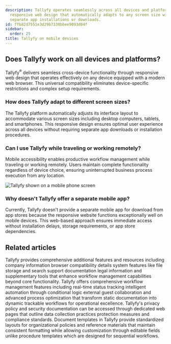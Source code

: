 ```yaml
---
description: Tallyfy operates seamlessly across all devices and platforms through
  responsive web design that automatically adapts to any screen size without requiring
  separate app installations or downloads.
id: ffb82d7551e3d29b7330bbee9093d04f
sidebar:
  order: 25
title: Tallyfy on mobile devices
---
```


## Does Tallyfy work on all devices and platforms?

Tallyfy<sup>®</sup> delivers seamless cross-device functionality through responsive web design that operates effectively on any device equipped with a modern web browser. This universal compatibility eliminates device-specific restrictions and complex setup requirements.

### How does Tallyfy adapt to different screen sizes?

The Tallyfy platform automatically adjusts its interface layout to accommodate various screen sizes including desktop computers, tablets, and smartphones. This responsive design ensures optimal user experience across all devices without requiring separate app downloads or installation procedures.

### Can I use Tallyfy while traveling or working remotely?

Mobile accessibility enables productive workflow management while traveling or working remotely. Users maintain complete functionality regardless of device choice, ensuring uninterrupted business process execution from any location.

![Tallyfy shown on a mobile phone screen](https://screenshots.tallyfy.com/Tallyfy-mobile-dashboard.png)

### Why doesn't Tallyfy offer a separate mobile app?

Currently, Tallyfy doesn't provide a separate mobile app for download from app stores because the responsive website functions exceptionally well on mobile devices. This web-based approach ensures immediate access without installation delays, storage requirements, or app store dependencies.


## Related articles
<CardGrid>
<LinkTitleCard header="<b>Pro > Miscellaneous</b>" href="/products/pro/miscellaneous/" > Tallyfy provides comprehensive additional features and resources including company information browser compatibility details system features like file storage and search support documentation legal information and supplementary tools that enhance workflow management capabilities beyond core functionality. </LinkTitleCard>
<LinkTitleCard header="<b>Tutorials > Key features</b>" href="/products/pro/tutorials/features/" > Tallyfy offers comprehensive workflow management features including real-time status tracking intelligent automation through conditional logic external guest collaboration and advanced process optimization that transform static documentation into dynamic trackable workflows for operational excellence. </LinkTitleCard>
<LinkTitleCard header="<b>Terms Legals > Tallyfy's privacy policy</b>" href="/products/pro/miscellaneous/terms-legals/where-can-i-find-tallyfys-privacy-policy/" > Tallyfy's privacy policy and security documentation can be accessed through dedicated web pages that outline data collection practices protection measures and compliance standards. </LinkTitleCard>
<LinkTitleCard header="<b>Documenting > Documents</b>" href="/products/pro/documenting/documents/" > Document templates in Tallyfy provide standardized layouts for organizational policies and reference materials that maintain consistent formatting while allowing customization through editable fields unlike procedure templates which are designed for sequential workflows. </LinkTitleCard>
</CardGrid>